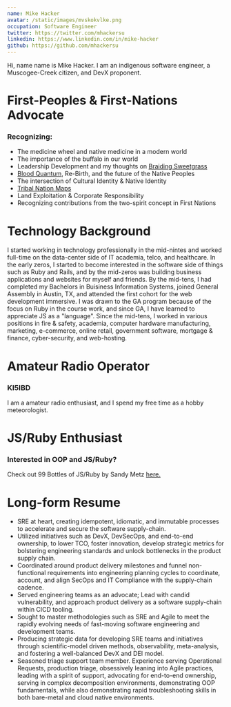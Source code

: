```yaml
---
name: Mike Hacker
avatar: /static/images/mvskokvlke.png
occupation: Software Engineer
twitter: https://twitter.com/mhackersu
linkedin: https://www.linkedin.com/in/mike-hacker
github: https://github.com/mhackersu
---
```


Hi, name name is Mike Hacker. I am an indigenous software engineer, a Muscogee-Creek citizen, and DevX proponent.

# First-Peoples & First-Nations Advocate

### Recognizing:

- The medicine wheel and native medicine in a modern world
- The importance of the buffalo in our world
- Leadership Development and my thoughts on [Braiding Sweetgrass](https://milkweed.org/book/braiding-sweetgrass)
- [Blood Quantum](https://www.fulcrumbooks.com/product-page/the-great-vanishing-act), Re-Birth, and the future of the Native Peoples
- The intersection of Cultural Identity & Native Identity
- [Tribal Nation Maps](https://www.tribalnationsmaps.com)
- Land Exploitation & Corporate Responsibility
- Recognizing contributions from the two-spirit concept in First Nations

# Technology Background

I started working in technology professionally in the mid-nintes and worked full-time on the data-center side of IT academia, telco, and healthcare. In the early zeros, I started to become interested in the software side of things such as Ruby and Rails, and by the mid-zeros was building business applications and websites for myself and friends. By the mid-tens, I had completed my Bachelors in Buisiness Information Systems, joined General Assembly in Austin, TX, and attended the first cohort for the web development immersive. I was drawn to the GA program because of the focus on Ruby in the course work, and since GA, I have learned to appreciate JS as a "language". Since the mid-tens, I worked in various positions in fire & safety, academia, computer hardware manufacturing, marketing, e-commerce, online retail, government software, mortgage & finance, cyber-security, and web-hosting.

# Amateur Radio Operator

### KI5IBD

I am a amateur radio enthusiast, and I spend my free time as a hobby meteorologist.

# JS/Ruby Enthusiast

### Interested in OOP and JS/Ruby?

Check out 99 Bottles of JS/Ruby by Sandy Metz [here.](https://sandimetz.com/99bottles)

# Long-form Resume

- SRE at heart, creating idempotent, idiomatic, and immutable processes to accelerate and secure the software supply-chain.
- Utilized initiatives such as DevX, DevSecOps, and end-to-end ownership, to lower TCO, foster innovation, develop strategic metrics for bolstering engineering standards and unlock bottlenecks in the product supply chain.
- Coordinated around product delivery milestones and funnel non-functional requirements into engineering planning cycles to coordinate, account, and align SecOps and IT Compliance with the supply-chain cadence.
- Served engineering teams as an advocate; Lead with candid vulnerability, and approach product delivery as a software supply-chain within CICD tooling.
- Sought to master methodologies such as SRE and Agile to meet the rapidly evolving needs of fast-moving software engineering and development teams.
- Producing strategic data for developing SRE teams and initiatives through scientific-model driven methods, observability, meta-analysis, and fostering a well-balanced DevX and DEI model.
- Seasoned triage support team member. Experience serving Operational Requests, production triage, obsessively leaning into Agile practices, leading with a spirit of support, advocating for end-to-end ownership, serving in complex decomposition environments, demonstrating OOP fundamentals, while also demonstrating rapid troubleshooting skills in both bare-metal and cloud native environments.
